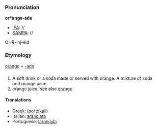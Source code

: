 ===Pronunciation===

'''or*ange-ade'''
*[[IPA]]: //
*[[SAMPA]]: //
OHR-inj-eid
===Etymology===

[[orange]] + [[-ade]]

===[[]]===

#A soft drink or a soda made or served with orange.  A mixture of soda and orange juice.
#orange juice, see also [[orange]]
====Translations====
*Greek: [[ ]] (portokali)
*Italian: [[aranciata]]
*Portuguese: [[laranjada]]
